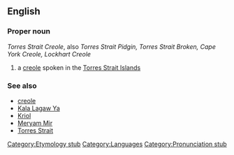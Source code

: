 {{wikipedia}}

==English==
===Proper noun===
''Torres Strait Creole'', also ''Torres Strait Pidgin, Torres Strait Broken, Cape York Creole, Lockhart Creole''

# a [[creole]] spoken in the [[Torres Strait Islands]]

===See also===
* [[creole]]
* [[Kala Lagaw Ya]]
* [[Kriol]]
* [[Meryam Mir]]
* [[Torres Strait]]

[[Category:Etymology stub]]
[[Category:Languages]]
[[Category:Pronunciation stub]]